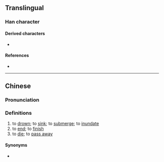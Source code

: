 {{character info}}
==Translingual==

===Han character===
{{Han char|rn=85|rad=水|as=06|sn=9|four=|canj=ENEM|ids=⿰氵丞}}

====Derived characters====
* {{l|mul|[[𦴸]]}}

====References====
* {{Han ref|kx=0619.220|dkj=17357|dj=1014.140|hdz=31617.050|uh=6D06|ud=27910}}

----

==Chinese==
{{zh-forms}}

===Pronunciation===
{{zh-pron
|m=chéng
|c=sing4
|mc=
|oc=
|ma=
|cat=v
}}

===Definitions===
{{zh-hanzi}}

# to [[drown]]; to [[sink]]; to [[submerge]]; to [[inundate]]
# to [[end]]; to [[finish]]
# to [[die]]; to [[pass away]]

====Synonyms====
* {{zh-l|沒}}